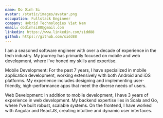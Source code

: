 ```yaml
---
name: Do Dinh Si
avatar: /static/images/avatar.png
occupation: Fullstack Engineer
company: Hybrid Technologies Viet Nam
email: dodinhsi88@gmail.com
linkedin: https://www.linkedin.com/sidd88
github: https://github.com/sidd88
---
```


I am a seasoned software engineer with over a decade of experience in the tech industry. My journey has primarily focused on mobile and web development, where I've honed my skills and expertise.

Mobile Development:
For the past 7 years, I have specialized in mobile application development, working extensively with both Android and iOS platforms. My experience includes designing and implementing user-friendly, high-performance apps that meet the diverse needs of users.

Web Development:
In addition to mobile development, I have 3 years of experience in web development. My backend expertise lies in Scala and Go, where I've built robust, scalable systems. On the frontend, I have worked with Angular and ReactJS, creating intuitive and dynamic user interfaces.
